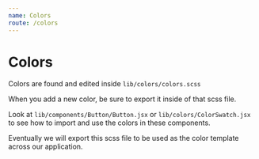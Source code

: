 ```yaml
---
name: Colors
route: /colors
---
```



# Colors
Colors are found and edited inside `lib/colors/colors.scss`

When you add a new color, be sure to export it inside of that scss file. 

Look at `lib/components/Button/Button.jsx` or `lib/colors/ColorSwatch.jsx` to see how to import and use the colors in these components.

Eventually we will export this scss file to be used as the color template across our application.  

<Playground>
    <ColorSwatch name="tangerine" />
    <ColorSwatch name="blue" />
    <ColorSwatch name="blueTint" />
    <ColorSwatch name="blueLight" />
    <ColorSwatch name="creme" />
    <ColorSwatch name="cremeTint" />
    <ColorSwatch name="cremeLight" />
    <ColorSwatch name="orange" />
    <ColorSwatch name="red" />
    <ColorSwatch name="brass" />
    <ColorSwatch name="brassTint" />
    <ColorSwatch name="lemon" />
    <ColorSwatch name="lemonTint" />
    <ColorSwatch name="lime" />
    <ColorSwatch name="limeTint" />
    <ColorSwatch name="blueberry" />
    <ColorSwatch name="black" />
    <ColorSwatch name="blackTint" />
    <ColorSwatch name="blackLight" />
    <ColorSwatch name="grey" />
    <ColorSwatch name="greyTint" />
    <ColorSwatch name="greyLight" />
    <ColorSwatch name="white" />
</Playground>